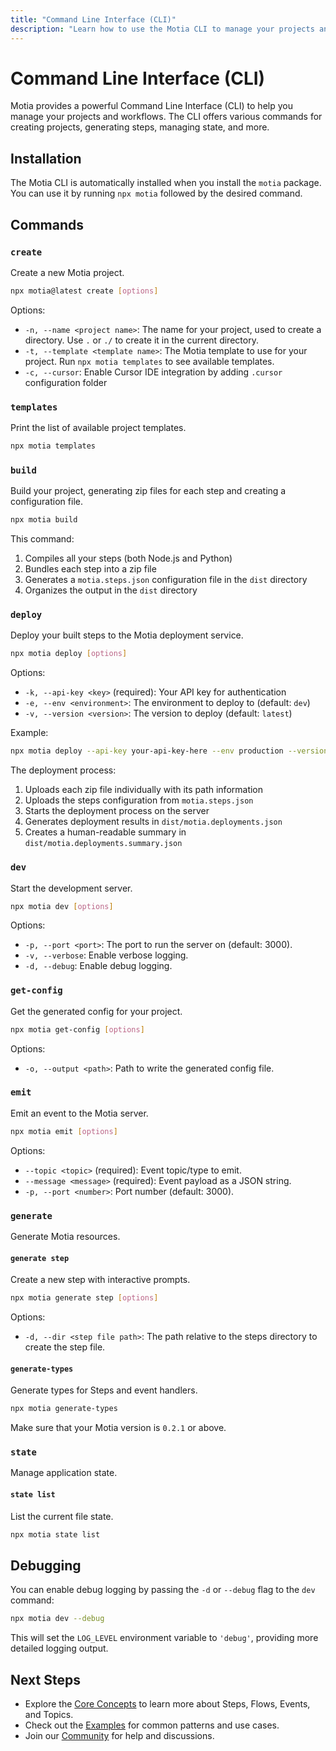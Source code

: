 ```yaml
---
title: "Command Line Interface (CLI)"
description: "Learn how to use the Motia CLI to manage your projects and workflows"
---
```


# Command Line Interface (CLI)

Motia provides a powerful Command Line Interface (CLI) to help you manage your projects and workflows. The CLI offers various commands for creating projects, generating steps, managing state, and more.

## Installation

The Motia CLI is automatically installed when you install the `motia` package. You can use it by running `npx motia` followed by the desired command.

## Commands

### `create`

Create a new Motia project.

```bash
npx motia@latest create [options]
```

Options:
- `-n, --name <project name>`: The name for your project, used to create a directory. Use `.` or `./` to create it in the current directory.
- `-t, --template <template name>`: The Motia template to use for your project. Run `npx motia templates` to see available templates.
- `-c, --cursor`: Enable Cursor IDE integration by adding `.cursor` configuration folder

### `templates`

Print the list of available project templates.

```bash
npx motia templates
```

### `build`

Build your project, generating zip files for each step and creating a configuration file.

```bash
npx motia build
```

This command:
1. Compiles all your steps (both Node.js and Python)
2. Bundles each step into a zip file
3. Generates a `motia.steps.json` configuration file in the `dist` directory
4. Organizes the output in the `dist` directory

### `deploy`

Deploy your built steps to the Motia deployment service.

```bash
npx motia deploy [options]
```

Options:
- `-k, --api-key <key>` (required): Your API key for authentication
- `-e, --env <environment>`: The environment to deploy to (default: `dev`)
- `-v, --version <version>`: The version to deploy (default: `latest`)

Example:
```bash
npx motia deploy --api-key your-api-key-here --env production --version 1.0.0
```

The deployment process:
1. Uploads each zip file individually with its path information
2. Uploads the steps configuration from `motia.steps.json`
3. Starts the deployment process on the server
4. Generates deployment results in `dist/motia.deployments.json`
5. Creates a human-readable summary in `dist/motia.deployments.summary.json`

### `dev`

Start the development server.

```bash
npx motia dev [options]
```

Options:
- `-p, --port <port>`: The port to run the server on (default: 3000).
- `-v, --verbose`: Enable verbose logging.
- `-d, --debug`: Enable debug logging.

### `get-config`

Get the generated config for your project.

```bash
npx motia get-config [options]
```

Options:
- `-o, --output <path>`: Path to write the generated config file.

### `emit`

Emit an event to the Motia server.

```bash
npx motia emit [options]
```

Options:
- `--topic <topic>` (required): Event topic/type to emit.
- `--message <message>` (required): Event payload as a JSON string.
- `-p, --port <number>`: Port number (default: 3000).

### `generate`

Generate Motia resources.

#### `generate step`

Create a new step with interactive prompts.

```bash
npx motia generate step [options]
```

Options:
- `-d, --dir <step file path>`: The path relative to the steps directory to create the step file.

#### `generate-types`
Generate types for Steps and event handlers.
```bash
npx motia generate-types
```
<Callout>Make sure that your Motia version is `0.2.1` or above.</Callout>

### `state`

Manage application state.

#### `state list`

List the current file state.

```bash
npx motia state list
```
## Debugging

You can enable debug logging by passing the `-d` or `--debug` flag to the `dev` command:

```bash
npx motia dev --debug
```

This will set the `LOG_LEVEL` environment variable to `'debug'`, providing more detailed logging output.

## Next Steps

- Explore the [Core Concepts](/docs/getting-started/core-concepts) to learn more about Steps, Flows, Events, and Topics.
- Check out the [Examples](/docs/examples) for common patterns and use cases.
- Join our [Community](/community) for help and discussions. 